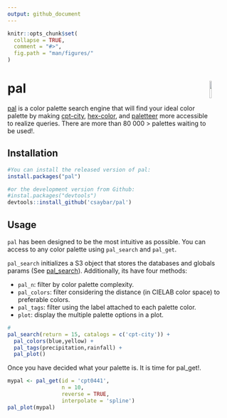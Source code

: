 ```yaml
---
output: github_document
---
```


<!-- README.md is generated from README.Rmd. Please edit that file -->

```r
knitr::opts_chunk$set(
  collapse = TRUE,
  comment = "#>",
  fig.path = "man/figures/"
)
```

# pal <img src="man/figures/logo.png" align="right" width = 10%/>

[pal](https://github.com/csaybar/pal) is a color palette search engine that will find your ideal color palette by making [cpt-city](http://soliton.vm.bytemark.co.uk/pub/cpt-city/index.html), [hex-color](https://www.color-hex.com/color-palettes/), and [paletteer](https://github.com/EmilHvitfeldt/paletteer) more accessible to realize queries. There are more than 80 000 > palettes waiting to be used!.

## Installation
```r
#You can install the released version of pal:
install.packages("pal")

#or the development version from Github:
#instal.packages("devtools")
devtools::install_github('csaybar/pal')
```

## Usage

`pal` has been designed to be the most intuitive as possible. You can access to any color palette using `pal_search` and `pal_get`.

`pal_search` initializes a S3 object that stores the databases and globals params (See [pal_search](https://www.google.com/)). Additionally, its have four methods:

*  `pal_n`: filter by color palette complexity.
* `pal_colors`: filter considering the distance (in CIELAB color space) to preferable colors.
* `pal_tags`: filter using the label attached to each palette color.
* `plot`: display the multiple palette options in a plot.

```r
# 
pal_search(return = 15, catalogs = c('cpt-city')) +
  pal_colors(blue,yellow) +
  pal_tags(precipitation,rainfall) +
  pal_plot()
```
Once you have decided what your palette is. It is time for pal_get!.

```r
mypal <- pal_get(id = 'cpt0441',
                 n = 10,
                 reverse = TRUE,
                 interpolate = 'spline')
pal_plot(mypal)     
```
